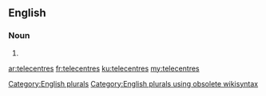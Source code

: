 ==English==

===Noun===
{{head|en}}

# {{plural of|telecentre}}

[[Category:English plurals]][[Category:English plurals using obsolete wikisyntax]]

[[ar:telecentres]]
[[fr:telecentres]]
[[ku:telecentres]]
[[my:telecentres]]